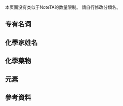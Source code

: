 {{CGroupH|name=Chemistry|desc=化学}}<noinclude>[[Category:公共轉換組模板|{{SUBPAGENAME}}]]

本页面没有类似于NoteTA的数量限制。
請自行修改分類名。

== 专有名词 ==
</noinclude>
{{CItem|zh-cn:丰度; zh-tw:豐度;|original=abundance}}
{{CItem|zh-cn:物质的量; zh-tw:物量;|original=amount of substance}}
{{CItem|zh-cn:弹式量热器; zh-tw:彈卡計;|original=bomb calorimeter}}
{{CItem|zh-cn:卡宾; zh-tw:碳烯;|original= carbene}}
{{CItem|zh-cn:化学亲和力; zh-tw:化學親和力;|original=chemical affinity}}
{{CItem|zh-cn:离解; zh-hk:離解; zh-tw:解離|original=dissociation}}
{{CItem|zh-cn:电负性; zh-hk:電負度; zh-tw:電負度|original=electron negativity}}
{{CItem|zh-tw:能階;zh-cn:能级;zh-hk:能階;|original=energy level}}
{{CItem|zh-cn:洪德规则; zh-tw:洪德定則;|original=Hund's Rule}}
{{CItem|zh-cn:杂化; zh-hk:混成; zh-tw:混成;|original=hybridization}}
{{CItem|zh-cn:电离; zh-hk:電離; zh-tw:游離|original=ionization}}
{{CItem|zh-cn:电离能; zh-hk:電離能; zh-tw:游離能|original=ionization energy}}
{{CItem|zh-cn:电离辐射; zh-hk:致電離輻射; zh-tw:游離輻射|original=ionizing radiation}}
{{CItem|zh-cn:摩尔; zh-hk:摩爾; zh-tw:莫耳|original=mole}}
{{CItem|zh-cn:反应分子数; zh-tw:分子數;|original= molecularity}}
{{CItem|zh-cn:核磁共振波谱法; zh-tw:核磁諧振譜學;|original=nuclear magnetic resonance spectroscopy}}
{{CItem|zh-cn:轨道; zh-hk:軌域; zh-tw:軌域;|original=orbital}}
{{CItem|zh-cn:噁; zh-tw:噁;|original=ox-}}
{{CItem|1=zh-cn:压强; zh-hk:壓強; zh-tw:壓力|2=zh-cn:压力; zh-hk:壓力; zh-tw:壓力|original=pressure}}
{{CItem|zh-cn:残差; zh-tw:殘留誤差;|original=residual error}}
{{CItem|zh-cn:顺序规则; zh-tw:序列法則;|original=sequence rule}}
{{CItem|zh-cn:范德华力; zh-hk:范德華引力; zh-tw:凡得瓦力;|original=van der Waals' force}}
{{CItem|zh-cn:表面皿; zh-tw:錶玻璃;|original=watch glass}}
{{CItem|original=xanthoproteic reaction|zh-cn:黄蛋白反应;zh-hk:黃蛋白反應;zh-tw:薑黃反應}}
<noinclude>

== 化學家姓名 ==
</noinclude>
{{CItem|zh-cn:阿伦尼乌斯; zh-tw:阿瑞尼士;|original=Arrhenius}}
{{CItem|zh-cn:阿伏伽德罗; zh-tw:亞佛加厥; zh-hk:阿佛加德羅;|original=Avogadro}}
{{CItem|zh-cn:盖斯; zh-tw:赫士;|original=Гесс}}
{{CItem|zh-cn:拉瓦锡; zh-tw:拉瓦節;|original=Lavoisier}}
{{CItem|zh-cn:路易斯; zh-tw:路易士; zh-hk:路易斯|original=Lewis}}
{{CItem|zh-cn:马尔科夫尼科夫; zh-tw:馬可尼可夫;|original=Марковников}}
{{CItem|zh-cn:门捷列夫; zh-tw:門得列夫;|original=Менделе́ев}}
{{CItem|zh-cn:拉乌尔; zh-hk:拉烏爾; zh-tw:拉午耳;|original=Raoult}}
{{CItem|zh-cn:范托夫; zh-hk:范特霍夫; zh-tw:凡特荷夫;|original=van 't Hoff}}
{{CItem|zh-cn:查依采夫; zh-tw:柴瑟夫;|original=За́йцев}}
<noinclude>

== 化學藥物 ==
</noinclude>
{{CItem|zh-tw:矽藻土炸藥; zh-cn:硝酸甘油炸药;|original=dynamite}}
{{CItem|zh-cn:哈龙; zh-tw:海龍; |original=Halon}}
{{CItem|zh-tw:硝化甘油; zh-cn:硝酸甘油; zh-hk:硝酸甘油|original=nitroglycerin}}
<noinclude>

==元素==
</noinclude>
{{CItem|zh-cn:镅; zh-tw:鋂; zh-hk:鋂;|original=americium}}
{{CItem|zh-cn:砹; zh-tw:砈; zh-hk:砈;|original=astatine}}
{{CItem|zh-cn:锫; zh-tw:鉳; zh-hk:錇;|original= berkelium}}
{{CItem|zh-cn:锎; zh-tw:鉲;|original=californium}}
{{CItem|zh-cn:𫟼; zh-tw:鐽;|original=darmstadtium}}
{{CItem|zh-cn:锿;zh-tw:鑀;zh-hk:鑀;|original=einsteinium}}
{{CItem|zh-cn:钫; zh-tw:鍅;zh-hk:鈁;|original= francium}}
{{CItem|zh-tw:鎦;zh-hk:鑥;zh-cn:镥;|original=lutetium}}
{{CItem|zh-tw:鉝;zh-hk:鉝;zh-cn:𫟷;|original=livermorium}}
{{CItem|zh-tw:䥑;zh-hk:䥑;zh-cn:鿏;|original=meitnerium}}
{{CItem|zh-cn:镎; zh-tw:錼; zh-hk:錼;|original=neptunium}}
{{CItem|zh-cn:钚; zh-tw:鈽; zh-hk:鈈;|original=plutonium}}
{{CItem|zh-cn:硅;zh-tw:矽;zh-hk:矽;|original=silicon}}
{{CItem|zh-tw:鎝;zh-hk:鍀;zh-hans:锝;|original=technetium}}
<noinclude>

== 參考資料 ==
<references />

[[Category:化学模板|{{PAGENAME}}]]
</noinclude>
{{CGroupF}}